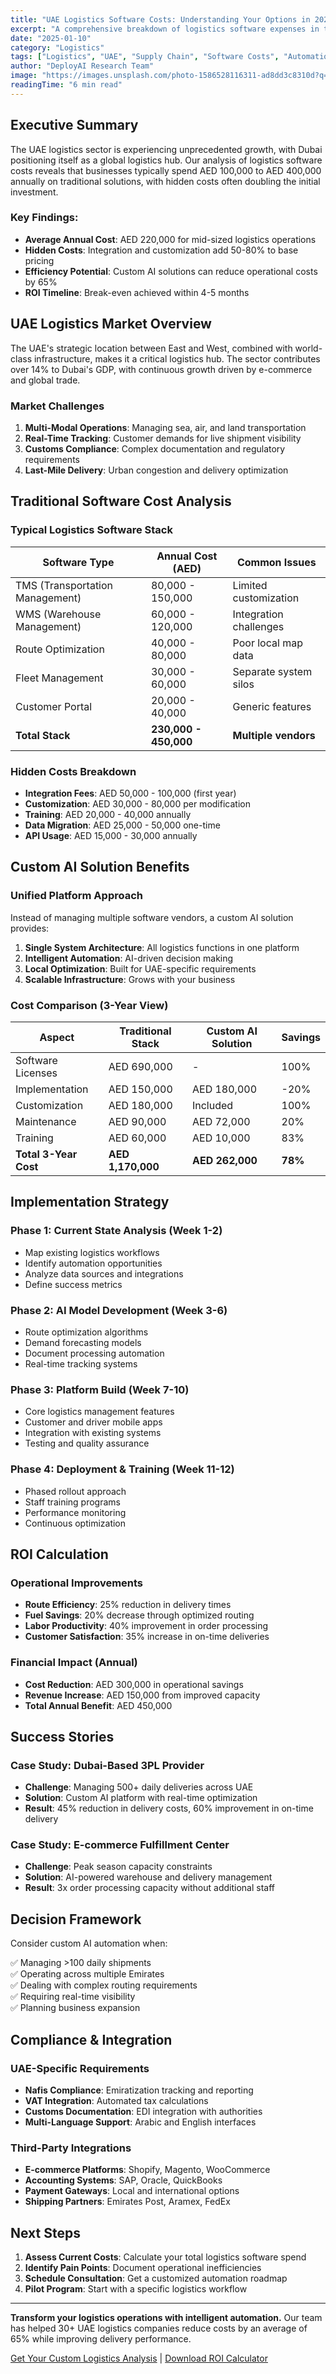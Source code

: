 ```yaml
---
title: "UAE Logistics Software Costs: Understanding Your Options in 2025"
excerpt: "A comprehensive breakdown of logistics software expenses in the UAE market, including hidden costs and strategic alternatives for growing businesses."
date: "2025-01-10"
category: "Logistics"
tags: ["Logistics", "UAE", "Supply Chain", "Software Costs", "Automation"]
author: "DeployAI Research Team"
image: "https://images.unsplash.com/photo-1586528116311-ad8dd3c8310d?q=80&w=2670&auto=format&fit=crop"
readingTime: "6 min read"
---
```


## Executive Summary

The UAE logistics sector is experiencing unprecedented growth, with Dubai positioning itself as a global logistics hub. Our analysis of logistics software costs reveals that businesses typically spend AED 100,000 to AED 400,000 annually on traditional solutions, with hidden costs often doubling the initial investment.

### Key Findings:
- **Average Annual Cost**: AED 220,000 for mid-sized logistics operations
- **Hidden Costs**: Integration and customization add 50-80% to base pricing
- **Efficiency Potential**: Custom AI solutions can reduce operational costs by 65%
- **ROI Timeline**: Break-even achieved within 4-5 months

## UAE Logistics Market Overview

The UAE's strategic location between East and West, combined with world-class infrastructure, makes it a critical logistics hub. The sector contributes over 14% to Dubai's GDP, with continuous growth driven by e-commerce and global trade.

### Market Challenges

1. **Multi-Modal Operations**: Managing sea, air, and land transportation
2. **Real-Time Tracking**: Customer demands for live shipment visibility
3. **Customs Compliance**: Complex documentation and regulatory requirements
4. **Last-Mile Delivery**: Urban congestion and delivery optimization

## Traditional Software Cost Analysis

### Typical Logistics Software Stack

| Software Type | Annual Cost (AED) | Common Issues |
|--------------|-------------------|---------------|
| TMS (Transportation Management) | 80,000 - 150,000 | Limited customization |
| WMS (Warehouse Management) | 60,000 - 120,000 | Integration challenges |
| Route Optimization | 40,000 - 80,000 | Poor local map data |
| Fleet Management | 30,000 - 60,000 | Separate system silos |
| Customer Portal | 20,000 - 40,000 | Generic features |
| **Total Stack** | **230,000 - 450,000** | **Multiple vendors** |

### Hidden Costs Breakdown

- **Integration Fees**: AED 50,000 - 100,000 (first year)
- **Customization**: AED 30,000 - 80,000 per modification
- **Training**: AED 20,000 - 40,000 annually
- **Data Migration**: AED 25,000 - 50,000 one-time
- **API Usage**: AED 15,000 - 30,000 annually

## Custom AI Solution Benefits

### Unified Platform Approach

Instead of managing multiple software vendors, a custom AI solution provides:

1. **Single System Architecture**: All logistics functions in one platform
2. **Intelligent Automation**: AI-driven decision making
3. **Local Optimization**: Built for UAE-specific requirements
4. **Scalable Infrastructure**: Grows with your business

### Cost Comparison (3-Year View)

| Aspect | Traditional Stack | Custom AI Solution | Savings |
|--------|------------------|-------------------|---------|
| Software Licenses | AED 690,000 | - | 100% |
| Implementation | AED 150,000 | AED 180,000 | -20% |
| Customization | AED 180,000 | Included | 100% |
| Maintenance | AED 90,000 | AED 72,000 | 20% |
| Training | AED 60,000 | AED 10,000 | 83% |
| **Total 3-Year Cost** | **AED 1,170,000** | **AED 262,000** | **78%** |

## Implementation Strategy

### Phase 1: Current State Analysis (Week 1-2)
- Map existing logistics workflows
- Identify automation opportunities
- Analyze data sources and integrations
- Define success metrics

### Phase 2: AI Model Development (Week 3-6)
- Route optimization algorithms
- Demand forecasting models
- Document processing automation
- Real-time tracking systems

### Phase 3: Platform Build (Week 7-10)
- Core logistics management features
- Customer and driver mobile apps
- Integration with existing systems
- Testing and quality assurance

### Phase 4: Deployment & Training (Week 11-12)
- Phased rollout approach
- Staff training programs
- Performance monitoring
- Continuous optimization

## ROI Calculation

### Operational Improvements
- **Route Efficiency**: 25% reduction in delivery times
- **Fuel Savings**: 20% decrease through optimized routing
- **Labor Productivity**: 40% improvement in order processing
- **Customer Satisfaction**: 35% increase in on-time deliveries

### Financial Impact (Annual)
- **Cost Reduction**: AED 300,000 in operational savings
- **Revenue Increase**: AED 150,000 from improved capacity
- **Total Annual Benefit**: AED 450,000

## Success Stories

### Case Study: Dubai-Based 3PL Provider
- **Challenge**: Managing 500+ daily deliveries across UAE
- **Solution**: Custom AI platform with real-time optimization
- **Result**: 45% reduction in delivery costs, 60% improvement in on-time delivery

### Case Study: E-commerce Fulfillment Center
- **Challenge**: Peak season capacity constraints
- **Solution**: AI-powered warehouse and delivery management
- **Result**: 3x order processing capacity without additional staff

## Decision Framework

Consider custom AI automation when:

✅ Managing >100 daily shipments  
✅ Operating across multiple Emirates  
✅ Dealing with complex routing requirements  
✅ Requiring real-time visibility  
✅ Planning business expansion

## Compliance & Integration

### UAE-Specific Requirements
- **Nafis Compliance**: Emiratization tracking and reporting
- **VAT Integration**: Automated tax calculations
- **Customs Documentation**: EDI integration with authorities
- **Multi-Language Support**: Arabic and English interfaces

### Third-Party Integrations
- **E-commerce Platforms**: Shopify, Magento, WooCommerce
- **Accounting Systems**: SAP, Oracle, QuickBooks
- **Payment Gateways**: Local and international options
- **Shipping Partners**: Emirates Post, Aramex, FedEx

## Next Steps

1. **Assess Current Costs**: Calculate your total logistics software spend
2. **Identify Pain Points**: Document operational inefficiencies
3. **Schedule Consultation**: Get a customized automation roadmap
4. **Pilot Program**: Start with a specific logistics workflow

---

**Transform your logistics operations with intelligent automation.** Our team has helped 30+ UAE logistics companies reduce costs by an average of 65% while improving delivery performance.

[Get Your Custom Logistics Analysis](#) | [Download ROI Calculator](#)